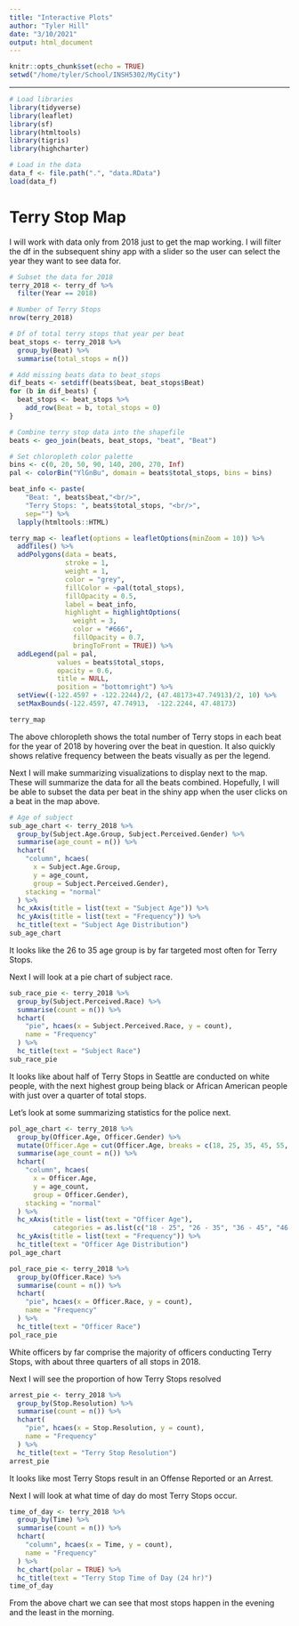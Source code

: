 ```yaml
---
title: "Interactive Plots"
author: "Tyler Hill"
date: "3/10/2021"
output: html_document
---
```


```r
knitr::opts_chunk$set(echo = TRUE)
setwd("/home/tyler/School/INSH5302/MyCity")
```

***

```r
# Load libraries
library(tidyverse)
library(leaflet)
library(sf)
library(htmltools)
library(tigris)
library(highcharter)

# Load in the data
data_f <- file.path(".", "data.RData")
load(data_f)
```

# Terry Stop Map

I will work with data only from 2018 just to get the map working. I will filter the df in the subsequent shiny app with a slider so the user can select the year they want to see data for.

```r
# Subset the data for 2018
terry_2018 <- terry_df %>% 
  filter(Year == 2018)

# Number of Terry Stops
nrow(terry_2018)

# Df of total terry stops that year per beat
beat_stops <- terry_2018 %>% 
  group_by(Beat) %>% 
  summarise(total_stops = n())

# Add missing beats data to beat_stops
dif_beats <- setdiff(beats$beat, beat_stops$Beat)
for (b in dif_beats) {
  beat_stops <- beat_stops %>% 
    add_row(Beat = b, total_stops = 0)
}

# Combine terry stop data into the shapefile
beats <- geo_join(beats, beat_stops, "beat", "Beat")

# Set chloropleth color palette
bins <- c(0, 20, 50, 90, 140, 200, 270, Inf)
pal <- colorBin("YlGnBu", domain = beats$total_stops, bins = bins)

beat_info <- paste(
    "Beat: ", beats$beat,"<br/>",
    "Terry Stops: ", beats$total_stops, "<br/>",
    sep="") %>%
  lapply(htmltools::HTML)

terry_map <- leaflet(options = leafletOptions(minZoom = 10)) %>% 
  addTiles() %>% 
  addPolygons(data = beats,
              stroke = 1,
              weight = 1,
              color = "grey",
              fillColor = ~pal(total_stops),
              fillOpacity = 0.5,
              label = beat_info,
              highlight = highlightOptions(
                weight = 3,
                color = "#666",
                fillOpacity = 0.7,
                bringToFront = TRUE)) %>%
  addLegend(pal = pal,
            values = beats$total_stops,
            opacity = 0.6,
            title = NULL,
            position = "bottomright") %>% 
  setView((-122.4597 + -122.2244)/2, (47.48173+47.74913)/2, 10) %>% 
  setMaxBounds(-122.4597, 47.74913,  -122.2244, 47.48173)

terry_map
```

The above chloropleth shows the total number of Terry stops in each beat for the year of 2018 by hovering over the beat in question. It also quickly shows relative frequency between the beats visually as per the legend.

Next I will make summarizing visualizations to display next to the map. These will summarize the data for all the beats combined. Hopefully, I will be able to subset the data per beat in the shiny app when the user clicks on a beat in the map above.

```r
# Age of subject
sub_age_chart <- terry_2018 %>% 
  group_by(Subject.Age.Group, Subject.Perceived.Gender) %>% 
  summarise(age_count = n()) %>%
  hchart(
    "column", hcaes(
      x = Subject.Age.Group,
      y = age_count,
      group = Subject.Perceived.Gender),
    stacking = "normal"
  ) %>% 
  hc_xAxis(title = list(text = "Subject Age")) %>% 
  hc_yAxis(title = list(text = "Frequency")) %>% 
  hc_title(text = "Subject Age Distribution")
sub_age_chart
```

It looks like the 26 to 35 age group is by far targeted most often for Terry Stops.

Next I will look at a pie chart of subject race.

```r
sub_race_pie <- terry_2018 %>% 
  group_by(Subject.Perceived.Race) %>% 
  summarise(count = n()) %>%
  hchart(
    "pie", hcaes(x = Subject.Perceived.Race, y = count),
    name = "Frequency"
  ) %>% 
  hc_title(text = "Subject Race")
sub_race_pie
```

It looks like about half of Terry Stops in Seattle are conducted on white people, with the next highest group being black or African American people with just over a quarter of total stops.

Let's look at some summarizing statistics for the police next.

```r
pol_age_chart <- terry_2018 %>%
  group_by(Officer.Age, Officer.Gender) %>%
  mutate(Officer.Age = cut(Officer.Age, breaks = c(18, 25, 35, 45, 55, 100))) %>% 
  summarise(age_count = n()) %>%
  hchart(
    "column", hcaes(
      x = Officer.Age,
      y = age_count,
      group = Officer.Gender),
    stacking = "normal"
  ) %>% 
  hc_xAxis(title = list(text = "Officer Age"),
           categories = as.list(c("18 - 25", "26 - 35", "36 - 45", "46 - 55", "56 +"))) %>% 
  hc_yAxis(title = list(text = "Frequency")) %>% 
  hc_title(text = "Officer Age Distribution")
pol_age_chart
```

```r
pol_race_pie <- terry_2018 %>% 
  group_by(Officer.Race) %>% 
  summarise(count = n()) %>%
  hchart(
    "pie", hcaes(x = Officer.Race, y = count),
    name = "Frequency"
  ) %>% 
  hc_title(text = "Officer Race")
pol_race_pie
```

White officers by far comprise the majority of officers conducting Terry Stops, with about three quarters of all stops in 2018. 

Next I will see the proportion of how Terry Stops resolved

```r
arrest_pie <- terry_2018 %>%
  group_by(Stop.Resolution) %>% 
  summarise(count = n()) %>%
  hchart(
    "pie", hcaes(x = Stop.Resolution, y = count),
    name = "Frequency"
  ) %>% 
  hc_title(text = "Terry Stop Resolution")
arrest_pie
```

It looks like most Terry Stops result in an Offense Reported or an Arrest.

Next I will look at what time of day do most Terry Stops occur.

```r
time_of_day <- terry_2018 %>% 
  group_by(Time) %>% 
  summarise(count = n()) %>%
  hchart(
    "column", hcaes(x = Time, y = count),
    name = "Frequency"
  ) %>% 
  hc_chart(polar = TRUE) %>% 
  hc_title(text = "Terry Stop Time of Day (24 hr)")
time_of_day
```

From the above chart we can see that most stops happen in the evening and the least in the morning.